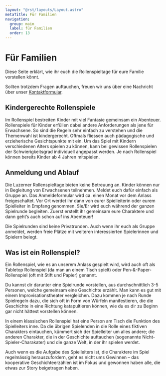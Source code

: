 ```yaml
---
layout: "@rst/layouts/Layout.astro"
metaTitle: Für Familien
navigation:
  group: main
  label: für Familien
  order: 13
---
```


# Für Familien

Diese Seite erklärt, wie ihr euch die Rollenspieltage für eure Familie vorstellen könnt.

Sollten trotzdem Fragen auftauchen, freuen wir uns über eine Nachricht über unser [Kontaktformular](/kontakt).

## Kindergerechte Rollenspiele

Im Rollenspiel bestreiten Kinder mit viel Fantasie gemeinsam ein Abenteuer. Rollenspiele für Kinder erfüllen dabei andere Anforderungen als jene für Erwachsene. So sind die Regeln sehr einfach zu verstehen und die Themenwahl ist kindergerecht. Oftmals fliessen auch pädagogische und erzieherische Gesichtspunkte mit ein. Um das Spiel mit Kindern verschiedenen Alters spielen zu können, kann bei gewissen Rollenspielen der Schwierigkeitsgrad individuell angepasst werden. Je nach Rollenspiel können bereits Kinder ab 4 Jahren mitspielen.

## Anmeldung und Ablauf

Die Luzerner Rollenspieltage bieten keine Betreuung an. Kinder können nur in Begleitung von Erwachsenen teilnehmen. Meldet euch dafür einfach als Gruppe an. Das Anmeldeformular wird ca. einen Monat vor dem Anlass freigeschaltet. Vor Ort werdet ihr dann von eurer Spielleiterin oder eurem Spielleiter in Empfang genommen. Sie/Er wird euch während der ganzen Spielrunde begleiten. Zuerst erstellt ihr gemeinsam eure Charaktere und dann geht’s auch schon auf ins Abenteuer!

Die Spielrunden sind keine Privatrunden. Auch wenn ihr euch als Gruppe anmeldet, werden freie Plätze mit weiteren interessierten Spielerinnen und Spielern belegt.

## Was ist ein Rollenspiel?

Ein Rollenspiel, wie es an unserem Anlass gespielt wird, wird auch oft als Tabletop Rollenspiel (da man an einem Tisch spielt) oder Pen-&-Paper-Rollenspiel (oft mit Stift und Papier) genannt.

Du kannst dir darunter eine Spielrunde vorstellen, aus durchschnittlich 3-5 Personen, welche gemeinsam eine Geschichte erzählt. Man kann es gut mit einem Improvisationstheater vergleichen. Dazu kommen je nach Runde Spielregeln dazu, die sich oft in Form von Würfeln manifestieren, die die Geschichte in eine Richtung katapultieren können, wie du es dir zu Beginn gar nicht hättest vorstellen können.

In einem klassischen Rollenspiel hat eine Person am Tisch die Funktion des Spielleiters inne. Da die übrigen Spielenden in die Rolle eines fiktiven Charakters eintauchen, kümmert sich der Spielleiter um alles andere; die anderen Charakter, die in der Geschichte auftauchen (sogenannte Nicht-Spieler-Charakater) und die ganze Welt, in der ihr spielen werdet.

Auch wenn es die Aufgabe des Spielleiters ist, die Charaktere im Spiel regelmässig herauszufordern, geht es nicht ums Gewinnen – das kooperative Geschichteerzählen ist im Fokus und gewonnen haben alle, die etwas zur Story beigetragen haben.
